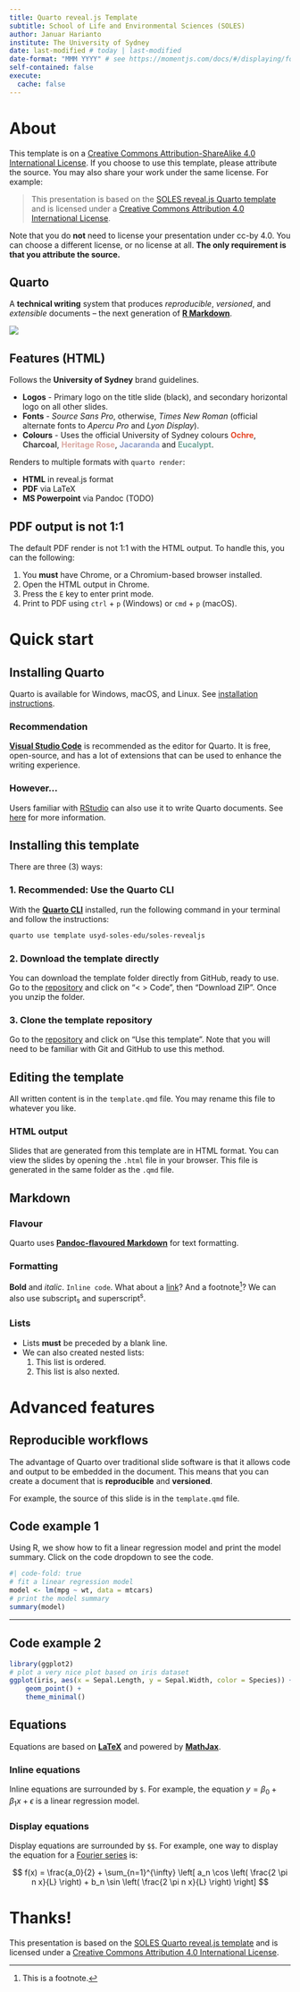 ```yaml
---
title: Quarto reveal.js Template
subtitle: School of Life and Environmental Sciences (SOLES)
author: Januar Harianto
institute: The University of Sydney
date: last-modified # today | last-modified
date-format: "MMM YYYY" # see https://momentjs.com/docs/#/displaying/format/
self-contained: false
execute:
  cache: false
---
```


# About

:::{.callout-important}
This template is on a [Creative Commons Attribution-ShareAlike 4.0 International License][cc-by]. If you choose to use this template, please attribute the source. You may also share your work under the same license. For example:

> This presentation is based on the [SOLES reveal.js Quarto template](https://github.com/usyd-soles-edu/soles-revealjs) and is licensed under a [Creative Commons Attribution 4.0 International License][cc-by].

Note that you do **not** need to license your presentation under cc-by 4.0. You can choose a different license, or no license at all. **The only requirement is that you attribute the source.**
:::

 

## Quarto

A **technical writing** system that produces *reproducible*, *versioned*, and *extensible* documents -- the next generation of [**R Markdown**](https://rmarkdown.rstudio.com/).

![](images/quarto.jpeg)

## Features (HTML)
Follows the **University of Sydney** brand guidelines.

- **Logos** - Primary logo on the title slide (black), and secondary horizontal logo on all other slides.
- **Fonts** - *Source Sans Pro*, otherwise, *Times New Roman* (official alternate fonts to *Apercu Pro* and *Lyon Display*).
- **Colours** - Uses the official University of Sydney colours [**Ochre**]{style="color:#e64626"}, [**Charcoal**]{style="color:#424242"}, [**Heritage Rose**]{style="color:#daa8a2"}, [**Jacaranda**]{style="color:#8f9ec9"} and [**Eucalypt**]{style="color:#71a499"}.

Renders to multiple formats with `quarto render`:

- **HTML** in reveal.js format
- **PDF** via LaTeX
- **MS Powerpoint** via Pandoc (TODO)


## PDF output is not 1:1

The default PDF render is not 1:1 with the HTML output.
To handle this, you can the following:

1. You **must** have Chrome, or a Chromium-based browser installed.
2. Open the HTML output in Chrome.
3. Press the `E` key to enter print mode.
4. Print to PDF using `ctrl` + `p` (Windows) or `cmd` + `p` (macOS).

# Quick start

## Installing Quarto

Quarto is available for Windows, macOS, and Linux. See [installation instructions](https://quarto.org/docs/getting-started/installation.html).

### Recommendation

[**Visual Studio Code**](https://code.visualstudio.com/) is recommended as the editor for Quarto. It is free, open-source, and has a lot of extensions that can be used to enhance the writing experience.

### However...

Users familiar with [RStudio](https://posit.co/) can also use it to write Quarto documents. See [here](https://quarto.org/docs/get-started/hello/rstudio.html) for more information.

## Installing this template

There are three (3) ways:


### 1. Recommended: Use the Quarto CLI

With the [**Quarto CLI**](https://quarto.org/docs/getting-started/installation.html#installing-the-quarto-cli) installed, run the following command in your terminal and follow the instructions:

```sh
quarto use template usyd-soles-edu/soles-revealjs
```
### 2. Download the template directly

You can download the template folder directly from GitHub, ready to use. Go to the [repository](https://github.com/usyd-soles-edu/soles-revealjs) and click on "< > Code", then "Download ZIP". Once you unzip the folder.


### 3. Clone the template repository

Go to the [repository](https://github.com/usyd-soles-edu/soles-revealjs) and click on "Use this template". Note that you will need to be familiar with Git and GitHub to use this method.

## Editing the template

All written content is in the `template.qmd` file. You may rename this file to whatever you like.

### HTML output

Slides that are generated from this template are in HTML format. You can view the slides by opening the `.html` file in your browser. This file is generated in the same folder as the `.qmd` file.



## Markdown


### Flavour

Quarto uses [**Pandoc-flavoured Markdown**](https://quarto.org/docs/authoring/markdown-basics.html) for text formatting.

### Formatting

**Bold** and *italic*. `Inline code`. What about a [link](https://quarto.org)? And a footnote[^1]? We can also use subscript~s~ and superscript^s^.


### Lists

- Lists **must** be preceded by a blank line.
- We can also created nested lists:
  1. This list is ordered.
  2. This list is also nexted.


[^1]: This is a footnote.



# Advanced features

## Reproducible workflows

The advantage of Quarto over traditional slide software is that it allows code and output to be embedded in the document. This means that you can create a document that is **reproducible** and **versioned**.

For example, the source of this slide is in the `template.qmd` file.

## Code example  1

Using R, we show how to fit a linear regression model and print the model summary. Click on the code dropdown to see the code.

```r
#| code-fold: true
# fit a linear regression model
model <- lm(mpg ~ wt, data = mtcars)
# print the model summary
summary(model)
```

---

## Code example 2

```r
library(ggplot2)
# plot a very nice plot based on iris dataset
ggplot(iris, aes(x = Sepal.Length, y = Sepal.Width, color = Species)) +
    geom_point() +
    theme_minimal()
```

## Equations

Equations are based on [**LaTeX**](https://www.latex-project.org/) and powered by [**MathJax**](https://quarto.org/docs/authoring/math.html).

### Inline equations
Inline equations are surrounded by `$`. For example, the equation $y = \beta_0 + \beta_1 x + \epsilon$ is a linear regression model.

### Display equations
Display equations are surrounded by `$$`. For example, one way to display the equation for a [Fourier series](https://en.wikipedia.org/wiki/Fourier_series) is:

$$ f(x) = \frac{a_0}{2} + \sum_{n=1}^{\infty} \left[ a_n \cos \left( \frac{2 \pi n x}{L} \right) + b_n \sin \left( \frac{2 \pi n x}{L} \right) \right] $$

# Thanks!

This presentation is based on the [SOLES Quarto reveal.js template](https://github.com/usyd-soles-edu/soles-revealjs) and is licensed under a [Creative Commons Attribution 4.0 International License][cc-by].


<!-- Links -->
[cc-by]: http://creativecommons.org/licenses/by/4.0/
